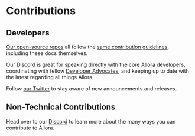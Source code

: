 # Contributions

## Developers

[Our open-source repos](https://github.com/allora-network) all follow the [same contribution guidelines](https://github.com/allora-network/allora-chain/blob/main/CONTRIBUTING.md), including these docs themselves.

Our [Discord](https://discord.gg/allora) is great for speaking directly with the core Allora developers, coordinating with fellow [Developer Advocates](https://www.allora.network/blog/introducing-the-allora-network-community-advocate-program-4258c), and keeping up to date with the latest regarding all things Allora.

Follow [our Twitter](https://twitter.com/AlloraNetwork) to stay aware of new announcements and releases.

## Non-Technical Contributions

Head over to our [Discord](https://discord.gg/allora) to learn more about the many ways you can contribute to Allora.
